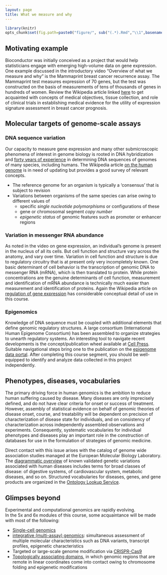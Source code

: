 ```yaml
---
layout: page
title: What we measure and why
---
```


```r
library(knitr)
opts_chunk$set(fig.path=paste0("figure/", sub("(.*).Rmd","\\1",basename(knitr:::knit_concord$get('infile'))), "-"))
```

## Motivating example

Bioconductor was initially conceived as a project that would
help statisticians engage with emerging high-volume data on
gene expression.  One example discussed in the
introductory video "Overview of what we measure and why" is the
Mammaprint breast
cancer recurrence assay.  The Mammaprint test measures expression
of 70 genes, but the test was constructed on the basis of measurements of
tens of thousands of genes in hundreds of women.  Review the
Wikipedia article linked [here](https://en.wikipedia.org/wiki/MammaPrint) to 
get acquainted with concepts of medical objectives, tissue collection, 
and role of clinical trials in establishing medical evidence for
the utility of expression signature assessment in breast cancer prognosis.

## Molecular targets of genome-scale assays

### DNA sequence variation

Our capacity to measure gene expression and many other submicroscopic
phenomena of interest in genome biology is rooted in DNA hybridization
and [forty years of 
experience](http://www.nature.com/nature/journal/vaop/ncurrent/full/nature24286.html)
in determining DNA sequences of genomes
of many species, including humans.  The Wikipedia article [on the
human genome](https://en.wikipedia.org/wiki/Human_genome) is in need of
updating but provides a good survey of relevant concepts.

- The reference genome for an organism is typically a 'consensus' that is
subject to revision
- Variations between organisms of the same species can arise owing to
different values of 
    - specific _single nucleotide polymorphisms_ or configurations of these
    - gene or chromosomal segment _copy number_
    - _epigenetic status_ of genomic features such as promoter or enhancer regions

### Variation in messenger RNA abundance

As noted in the video on gene expression, an individual's genome is
present in the nucleus of all its cells.  But cell function and structure
vary across the anatomy, and vary over time.  Variation in
cell function and structure is due to regulatory circuitry
that is at present only very incompletely known.  One basic
determinant of cell behavior is the transcription of genomic DNA to
messenger RNA (mRNA), which is then translated to protein.  While
protein concentrations are the genuine determinants of cell function,
measurement and identification of mRNA abundance is technically
much easier than measurement and identification of proteins.
Again the Wikipedia article on [regulation of gene expression](https://en.wikipedia.org/wiki/Regulation_of_gene_expression) has
considerable conceptual detail of use in this course.

### Epigenomics

Knowledge of DNA sequence must be coupled with additional
elements that define genomic regulatory structures.  A large
consortium (International Human Epigenome Consortium) has
been assembled to organize strategies to unearth regulatory
systems.  An interesting tool to navigate recent developments
is the concept/publication wheel
available at [Cell Press](http://www.cell.com/consortium/ihec).
Suitable navigational steps bring one to the
publication on the [epigenome data
portal](http://www.cell.com/cell-systems/fulltext/S2405-4712(16)30362-3).
After completing this course segment, you should be well-equipped to
identify and analyze data collected in this project independently.

## Phenotypes, diseases, vocabularies

The primary driving force in human genomics is the ambition to reduce
human suffering caused by disease.  Many diseases are only imprecisely
defined, and do not have clear criteria for onset or success of treatment.
However, assembly of statistical evidence on behalf of genomic theories
of disease onset, course, and treatability will be dependent on precision
of characterization of disease state for individuals, and on
consistency of characterization across independently assembled
observations and experiments.  Consequently,
systematic vocabularies for individual phenotypes and diseases 
play an important role in the construction of databases for
use in the formulation of strategies of genomic medicine.

Direct contact with this issue arises with the catalog of genome
wide association studies managed at the European Molecular Biology Laboratory.
The [diagrammatic overview](https://www.ebi.ac.uk/gwas/diagram) of known
validated genetic variations associated with human diseases includes
terms for broad classes of disease: of digestive systems, of cardiovascular
system, metabolic diseases, and so on.  Structured vocabularies for diseases,
genes, and gene products are organized in the [Ontology Lookup Service](https://www.ebi.ac.uk/ols/index).

## Glimpses beyond

Experimental and computational genomics are rapidly evolving.  
In the 5x and 6x modules of this course, some acquaintance will be made with
most of the following:

- [Single-cell genomics](https://en.wikipedia.org/wiki/Single_cell_sequencing)
- [integrative (multi-assay) genomics](https://academic.oup.com/bib/article/17/4/603/2240591/Public-data-and-open-source-tools-for-multi-assay): simultaneous assessment of
multiple molecular characteristics such as DNA variants, transcript profiles, epigenetic characteristics
- Targeted or large-scale genome modification via [CRISPR-Cas9](https://en.wikipedia.org/wiki/CRISPR)
- [Topologically associating domains](https://en.wikipedia.org/wiki/Topologically_associating_domain), in which genomic regions that are remote in linear coordinates come into
contact owing to chromosome folding
and epigenetic modifications
